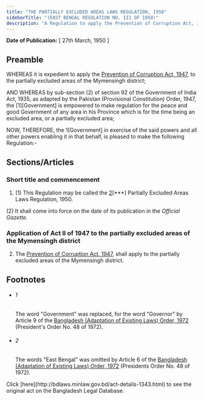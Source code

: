 ```yaml
---
title: "THE PARTIALLY EXCLUDED AREAS LAWS REGULATION, 1950"
sidebarTitle: "(EAST BENGAL REGULATION NO. III OF 1950)"
description: "A Regulation to apply the Prevention of Corruption Act, 1947, to the Partially Excluded Areas of the Mymensingh district."
---
```


**Date of Publication:** [ 27th March, 1950 ]

## Preamble

WHEREAS it is expedient to apply the [Prevention of Corruption Act, 1947](/laws/act-217 "Prevention of Corruption Act, 1947"), to the partially excluded areas of the Mymensingh district;

AND WHEREAS by sub-section (2) of section 92 of the Government of India Act, 1935, as adapted by the Pakistan (Provisional Constitution) Order, 1947, the [1][Government] is empowered to make regulation for the peace and good Government of any area in his Province which is for the time being an excluded area, or a partially excluded area;

NOW, THEREFORE, the 1[Government] in exercise of the said powers and all other powers enabling it in that behalf, is pleased to make the following Regulation:-

## Sections/Articles

### Short title and commencement

1. (1) This Regulation may be called the [2](1)[\*\*\*] Partially Excluded Areas Laws Regulation, 1950.

(2) It shall come into force on the date of its publication in the _Official Gazette._

### Application of Act II of 1947 to the partially excluded areas of the Mymensingh district

2. The [Prevention of Corruption Act, 1947](/laws/act-217 "Prevention of Corruption Act, 1947"), shall apply to the partially excluded areas of the Mymensingh district.

## Footnotes

- ###### 1

  The word "Government" was replaced, for the word "Governor" by Article 9 of the [Bangladesh (Adaptation of Existing Laws) Order, 1972](/laws/act-388 "Bangladesh (Adaptation of Existing Laws) Order, 1972 ") (President's Order No. 48 of 1972).

- ###### 2

  The words "East Bengal" was omitted by Article 6 of the [Bangladesh (Adaptation of Existing Laws) Order, 1972](/laws/act-388 "Bangladesh (Adaptation of Existing Laws) Order, 1972 ") (Presidents Order No. 48 of 1972).

<Note>
  Click [here](http://bdlaws.minlaw.gov.bd/act-details-1343.html) to see the original act on the Bangladesh Legal Database.
</Note>
